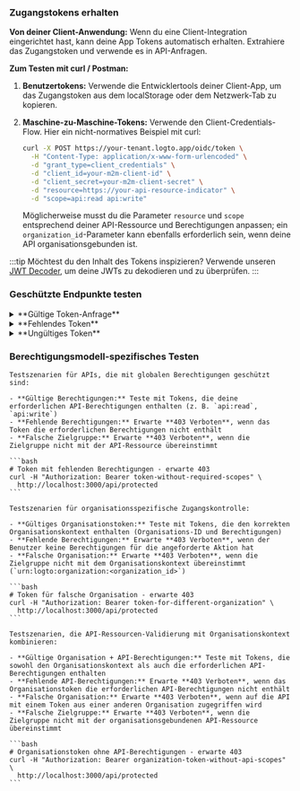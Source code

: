 
### Zugangstokens erhalten

**Von deiner Client-Anwendung:**
Wenn du eine Client-Integration eingerichtet hast, kann deine App Tokens automatisch erhalten. Extrahiere das Zugangstoken und verwende es in API-Anfragen.

**Zum Testen mit curl / Postman:**

1. **Benutzertokens:** Verwende die Entwicklertools deiner Client-App, um das Zugangstoken aus dem localStorage oder dem Netzwerk-Tab zu kopieren.
2. **Maschine-zu-Maschine-Tokens:** Verwende den Client-Credentials-Flow. Hier ein nicht-normatives Beispiel mit curl:

   ```bash
   curl -X POST https://your-tenant.logto.app/oidc/token \
     -H "Content-Type: application/x-www-form-urlencoded" \
     -d "grant_type=client_credentials" \
     -d "client_id=your-m2m-client-id" \
     -d "client_secret=your-m2m-client-secret" \
     -d "resource=https://your-api-resource-indicator" \
     -d "scope=api:read api:write"
   ```

   Möglicherweise musst du die Parameter `resource` und `scope` entsprechend deiner API-Ressource und Berechtigungen anpassen; ein `organization_id`-Parameter kann ebenfalls erforderlich sein, wenn deine API organisationsgebunden ist.

:::tip
Möchtest du den Inhalt des Tokens inspizieren? Verwende unseren [JWT Decoder](https://logto.io/jwt-decoder), um deine JWTs zu dekodieren und zu überprüfen.
:::

### Geschützte Endpunkte testen

<details>
<summary>**Gültige Token-Anfrage**</summary>

```bash
curl -H "Authorization: Bearer eyJhbGciOiJSUzI1NiIsInR5cCI6IkpXVCJ9..." \
  http://localhost:3000/api/protected
```

**Erwartete Antwort:**

```json
{
  "auth": {
    "sub": "user123",
    "clientId": "app456",
    "organizationId": "org789",
    "scopes": ["api:read", "api:write"],
    "audience": ["https://your-api-resource-indicator"]
  }
}
```

</details>

<details>
<summary>**Fehlendes Token**</summary>

```bash
curl http://localhost:3000/api/protected
```

**Erwartete Antwort (401):**

```json
{
  "error": "Authorization header is missing"
}
```

</details>

<details>
<summary>**Ungültiges Token**</summary>

```bash
curl -H "Authorization: Bearer invalid-token" \
  http://localhost:3000/api/protected
```

**Erwartete Antwort (401):**

```json
{
  "error": "Invalid token"
}
```

</details>

### Berechtigungsmodell-spezifisches Testen

<Tabs groupId="permission-models">
  <TabItem value="global-api-resources" label="Globale API-Ressourcen">

    Testszenarien für APIs, die mit globalen Berechtigungen geschützt sind:

    - **Gültige Berechtigungen:** Teste mit Tokens, die deine erforderlichen API-Berechtigungen enthalten (z. B. `api:read`, `api:write`)
    - **Fehlende Berechtigungen:** Erwarte **403 Verboten**, wenn das Token die erforderlichen Berechtigungen nicht enthält
    - **Falsche Zielgruppe:** Erwarte **403 Verboten**, wenn die Zielgruppe nicht mit der API-Ressource übereinstimmt

    ```bash
    # Token mit fehlenden Berechtigungen - erwarte 403
    curl -H "Authorization: Bearer token-without-required-scopes" \
      http://localhost:3000/api/protected
    ```

  </TabItem>
  <TabItem value="organization-permissions" label="Organisations-(Nicht-API)-Berechtigungen">

    Testszenarien für organisationsspezifische Zugangskontrolle:

    - **Gültiges Organisationstoken:** Teste mit Tokens, die den korrekten Organisationskontext enthalten (Organisations-ID und Berechtigungen)
    - **Fehlende Berechtigungen:** Erwarte **403 Verboten**, wenn der Benutzer keine Berechtigungen für die angeforderte Aktion hat
    - **Falsche Organisation:** Erwarte **403 Verboten**, wenn die Zielgruppe nicht mit dem Organisationskontext übereinstimmt (`urn:logto:organization:<organization_id>`)

    ```bash
    # Token für falsche Organisation - erwarte 403
    curl -H "Authorization: Bearer token-for-different-organization" \
      http://localhost:3000/api/protected
    ```

  </TabItem>
  <TabItem value="organization-level-api-resources" label="Organisationsgebundene API-Ressourcen">

    Testszenarien, die API-Ressourcen-Validierung mit Organisationskontext kombinieren:

    - **Gültige Organisation + API-Berechtigungen:** Teste mit Tokens, die sowohl den Organisationskontext als auch die erforderlichen API-Berechtigungen enthalten
    - **Fehlende API-Berechtigungen:** Erwarte **403 Verboten**, wenn das Organisationstoken die erforderlichen API-Berechtigungen nicht enthält
    - **Falsche Organisation:** Erwarte **403 Verboten**, wenn auf die API mit einem Token aus einer anderen Organisation zugegriffen wird
    - **Falsche Zielgruppe:** Erwarte **403 Verboten**, wenn die Zielgruppe nicht mit der organisationsgebundenen API-Ressource übereinstimmt

    ```bash
    # Organisationstoken ohne API-Berechtigungen - erwarte 403
    curl -H "Authorization: Bearer organization-token-without-api-scopes" \
      http://localhost:3000/api/protected
    ```

  </TabItem>
</Tabs>
